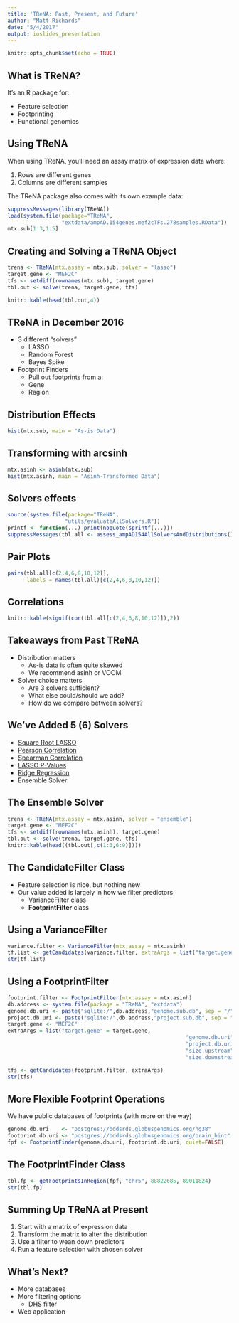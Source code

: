 ```yaml
---
title: 'TReNA: Past, Present, and Future'
author: "Matt Richards"
date: "5/4/2017"
output: ioslides_presentation
---
```


```r
knitr::opts_chunk$set(echo = TRUE)
```

## What is TReNA?

It's an R package for:

- Feature selection
- Footprinting
- Functional genomics

## Using TReNA

When using TReNA, you'll need an assay matrix of expression data where:

1. Rows are different genes
2. Columns are different samples

The TReNA package also comes with its own example data:

```r
suppressMessages(library(TReNA))
load(system.file(package="TReNA", 
                 "extdata/ampAD.154genes.mef2cTFs.278samples.RData"))
mtx.sub[1:3,1:5]
```

## Creating and Solving a TReNA Object

```r
trena <- TReNA(mtx.assay = mtx.sub, solver = "lasso")
target.gene <- "MEF2C"
tfs <- setdiff(rownames(mtx.sub), target.gene)
tbl.out <- solve(trena, target.gene, tfs)
```

```r
knitr::kable(head(tbl.out,4))
```

## TReNA in December 2016

* 3 different "solvers"
     * LASSO
     * Random Forest
     * Bayes Spike
 
* Footprint Finders
     * Pull out footprints from a:
     * Gene
     * Region

## Distribution Effects

```r
hist(mtx.sub, main = "As-is Data")

```

## Transforming with arcsinh

```r
mtx.asinh <- asinh(mtx.sub)
hist(mtx.asinh, main = "Asinh-Transformed Data")

```

## Solvers effects

```r
source(system.file(package="TReNA", 
                  "utils/evaluateAllSolvers.R"))
printf <- function(...) print(noquote(sprintf(...)))
suppressMessages(tbl.all <- assess_ampAD154AllSolversAndDistributions())
```

## Pair Plots

```r
pairs(tbl.all[c(2,4,6,8,10,12)],
      labels = names(tbl.all)[c(2,4,6,8,10,12)])
```

## Correlations

```r
knitr::kable(signif(cor(tbl.all[c(2,4,6,8,10,12)]),2))
```

## Takeaways from Past TReNA

* Distribution matters
    * As-is data is often quite skewed
    * We recommend asinh or VOOM 
* Solver choice matters
    * Are 3 solvers sufficient?
    * What else could/should we add?
    * How do we compare between solvers?
    
## We've Added 5 (6) Solvers

* [Square Root LASSO](https://cran.r-project.org/web/packages/flare/index.html)
* [Pearson Correlation](https://stat.ethz.ch/R-manual/R-devel/library/stats/html/cor.html)
* [Spearman Correlation](https://stat.ethz.ch/R-manual/R-devel/library/stats/html/cor.html)
* [LASSO P-Values](https://cran.r-project.org/web/packages/lassopv/index.html)
* [Ridge Regression](https://cran.r-project.org/web/packages/glmnet/index.html)
* Ensemble Solver

## The Ensemble Solver

```r

trena <- TReNA(mtx.assay = mtx.asinh, solver = "ensemble")
target.gene <- "MEF2C"
tfs <- setdiff(rownames(mtx.asinh), target.gene)
tbl.out <- solve(trena, target.gene, tfs)
knitr::kable(head((tbl.out[,c(1:3,6:9)])))
```

## The CandidateFilter Class

* Feature selection is nice, but nothing new
* Our value added is largely in how we filter predictors
    * VarianceFilter class
    * **FootprintFilter** class

## Using a VarianceFilter

```r
variance.filter <- VarianceFilter(mtx.assay = mtx.asinh)
tf.list <- getCandidates(variance.filter, extraArgs = list("target.gene" = "MEF2C", "var.size" = 0.5))
str(tf.list)
```

## Using a FootprintFilter

```r
footprint.filter <- FootprintFilter(mtx.assay = mtx.asinh)
db.address <- system.file(package = "TReNA", "extdata")
genome.db.uri <- paste("sqlite:/",db.address,"genome.sub.db", sep = "/")
project.db.uri <- paste("sqlite:/",db.address,"project.sub.db", sep = "/")
target.gene <- "MEF2C"
extraArgs = list("target.gene" = target.gene,
                                                        "genome.db.uri"=genome.db.uri, 
                                                        "project.db.uri" = project.db.uri,
                                                        "size.upstream" = 1000,
                                                        "size.downstream" = 1000)
```

```r
tfs <- getCandidates(footprint.filter, extraArgs)
str(tfs)
```

## More Flexible Footprint Operations

We have public databases of footprints (with more on the way) 

```r
genome.db.uri    <- "postgres://bddsrds.globusgenomics.org/hg38"
footprint.db.uri <- "postgres://bddsrds.globusgenomics.org/brain_hint"
fpf <- FootprintFinder(genome.db.uri, footprint.db.uri, quiet=FALSE)
```

## The FootprintFinder Class

```r
tbl.fp <- getFootprintsInRegion(fpf, "chr5", 88822685, 89011824)
str(tbl.fp)
```

## Summing Up TReNA at Present

1. Start with a matrix of expression data
2. Transform the matrix to alter the distribution
3. Use a filter to wean down predictors
4. Run a feature selection with chosen solver

## What's Next?

* More databases
* More filtering options
    * DHS filter
* Web application